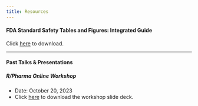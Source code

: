 ```yaml
---
title: Resources
---
```


#### FDA Standard Safety Tables and Figures: Integrated Guide

Click [here](assets/resources/FDA-STF-IG-2022-N-1961-0002.pdf) to download.

---

#### Past Talks & Presentations

##### R/Pharma Online Workshop

- Date: October 20, 2023
- Click [here](assets/resources/RinPharma_Workshop_2023.pptx) to download the workshop slide deck.
